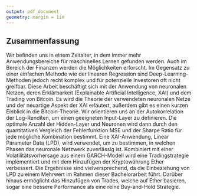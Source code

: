 ```yaml
---
output: pdf_document
geometry: margin = 1in
---
```



## Zusammenfassung

Wir befinden uns in einem Zeitalter, in dem immer mehr Anwendungsbereiche für maschinelles Lernen gefunden werden. Auch im Bereich der Finanzen werden die Möglichkeiten erforscht. Im Gegensatz zu einer einfachen Methode wie der linearen Regression sind Deep-Learning-Methoden jedoch recht komplex und für potenzielle Investoren oft nicht greifbar. Diese Arbeit beschäftigt sich mit der Anwendung von neuronalen Netzen, deren Erklärbarkeit (Explainable Artificial Intelligence, XAI) und dem Trading von Bitcoin. Es wird die Theorie der verwendeten neuronalen Netze und der neuartige Aspekt der XAI erläutert, außerdem gibt es einen kurzen Einblick in die Bitcoin-Theorie. Wir orientieren uns an der Autokorrelation der Log-Renditen, um einen geeigneten Input-Layer zu definieren. Die optimale Anzahl der Hidden-Layer und Neuronen wird dann durch den quantitativen Vergleich der Fehlerfunktion MSE und der Sharpe Ratio für jede mögliche Kombination bestimmt. Eine XAI-Anwendung, Linear Parameter Data (LPD), wird verwendet, um zu bestimmen, in welchen Phasen das neuronale Netzwerk zuverlässig ist. Kombiniert mit einer Volatilitätsvorhersage aus einem GARCH-Modell wird eine Tradingstrategie implementiert und mit dem Hinzufügen der Kryptowährung Ether verbessert. Die Ergebnisse sind vielversprechend, da die Einbeziehung von LPD zu einem Mehrwert im Rahmen dieser Bachelorarbeit führt. Darüber hinaus ermöglicht das Hinzufügen von Trades, welche auf Ether basieren, sogar eine bessere Performance als eine reine Buy-and-Hold Strategie.